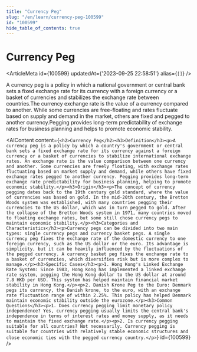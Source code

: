 ```yaml
---
title: "Currency Peg"
slug: "/en/learn/currency-peg-100599"
id: "100599"
hide_table_of_contents: true
---
```



# Currency Peg

<ArticleMeta id={100599} updatedAt={'2023-09-25 22:58:51'} alias={`[]`} />
<div className='border-solid border-b border-t-0 my-4 border-[var(--ifm-color-gray-300)]' />

A currency peg is a policy in which a national government or central bank sets a fixed exchange rate for its currency with a foreign currency or a basket of currencies and stabilizes the exchange rate between countries.The currency exchange rate is the value of a currency compared to another. While some currencies are free-floating and rates fluctuate based on supply and demand in the market, others are fixed and pegged to another currency.Pegging provides long-term predictability of exchange rates for business planning and helps to promote economic stability.

<AIContent content={`<h2>Currency Peg</h2><h3>Definition</h3><p>A currency peg is a policy by which a country's government or central bank sets a fixed exchange rate for its currency against a foreign currency or a basket of currencies to stabilize international exchange rates. An exchange rate is the value comparison between one currency and another. Some currencies are freely floating, with exchange rates fluctuating based on market supply and demand, while others have fixed exchange rates pegged to another currency. Pegging provides long-term exchange rate predictability for business planning, helping to promote economic stability.</p><h3>Origin</h3><p>The concept of currency pegging dates back to the 19th century gold standard, where the value of currencies was based on gold. In the mid-20th century, the Bretton Woods system was established, with many countries pegging their currencies to the US dollar, which was in turn pegged to gold. After the collapse of the Bretton Woods system in 1971, many countries moved to floating exchange rates, but some still chose currency pegs to maintain economic stability.</p><h3>Categories and Characteristics</h3><p>Currency pegs can be divided into two main types: single currency pegs and currency basket pegs. A single currency peg fixes the exchange rate of the domestic currency to one foreign currency, such as the US dollar or the euro. Its advantage is simplicity, but it can be heavily influenced by the fluctuations of the pegged currency. A currency basket peg fixes the exchange rate to a basket of currencies, which diversifies risk but is more complex to manage.</p><h3>Specific Cases</h3><p>1. Hong Kong's Linked Exchange Rate System: Since 1983, Hong Kong has implemented a linked exchange rate system, pegging the Hong Kong dollar to the US dollar at around 7.8 HKD per USD. This system has helped maintain financial market stability in Hong Kong.</p><p>2. Danish Krone Peg to the Euro: Denmark pegs its currency, the Danish krone, to the euro, with an exchange rate fluctuation range of within 2.25%. This policy has helped Denmark maintain economic stability outside the eurozone.</p><h3>Common Questions</h3><p>1. Does currency pegging limit monetary policy independence? Yes, currency pegging usually limits the central bank's independence in terms of interest rates and money supply, as it needs to maintain the fixed exchange rate.</p><p>2. Is currency pegging suitable for all countries? Not necessarily. Currency pegging is suitable for countries with relatively stable economic structures and close economic ties with the pegged currency country.</p>`} id={100599} />
